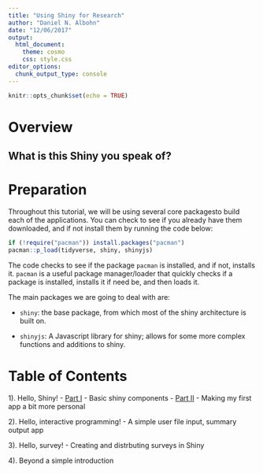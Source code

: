 ```yaml
---
title: "Using Shiny for Research"
author: "Daniel N. Albohn"
date: "12/06/2017"
output: 
  html_document:
    theme: cosmo
    css: style.css
editor_options: 
  chunk_output_type: console
---
```


```r
knitr::opts_chunk$set(echo = TRUE)
```

# Overview

## What is this Shiny you speak of?

# Preparation

Throughout this tutorial, we will be using several core packagesto build
each of the applications. You can check to see if you already have them
downloaded, and if not install them by running the code below:

```r
if (!require("pacman")) install.packages("pacman")
pacman::p_load(tidyverse, shiny, shinyjs)
```

The code checks to see if the package `pacman` is installed, and if not,
installs it. `pacman` is a useful package manager/loader that quickly
checks if a package is installed, installs it if need be, and then loads it.

The main packages we are going to deal with are:

- `shiny`: the base package, from which most of the shiny architecture
is built on.

- `shinyjs`: A Javascript library for shiny; allows for some more complex
functions and additions to shiny.

# Table of Contents

1). Hello, Shiny!
    - [Part I](hello_shiny.html) - Basic shiny components
    - [Part II](hello_shinyII.html) - Making my first app a bit more personal

2). Hello, interactive programming! - A simple user file input, summary output app

3). Hello, survey! - Creating and distrbuting surveys in Shiny

4). Beyond a simple introduction

